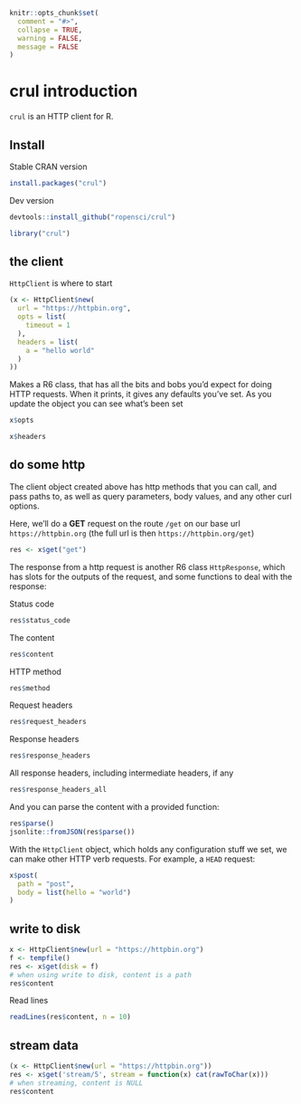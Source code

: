 <!--
%\VignetteIndexEntry{1. crul introduction}
%\VignetteEngine{knitr::rmarkdown}
%\VignetteEncoding{UTF-8}
-->

```r
knitr::opts_chunk$set(
  comment = "#>",
  collapse = TRUE,
  warning = FALSE,
  message = FALSE
)
```

crul introduction
=================

`crul` is an HTTP client for R.

## Install

Stable CRAN version

```r
install.packages("crul")
```

Dev version

```r
devtools::install_github("ropensci/crul")
```

```r
library("crul")
```

## the client

`HttpClient` is where to start

```r
(x <- HttpClient$new(
  url = "https://httpbin.org",
  opts = list(
    timeout = 1
  ),
  headers = list(
    a = "hello world"
  )
))
```

Makes a R6 class, that has all the bits and bobs you'd expect for doing HTTP
requests. When it prints, it gives any defaults you've set. As you update
the object you can see what's been set

```r
x$opts
```

```r
x$headers
```

## do some http

The client object created above has http methods that you can call,
and pass paths to, as well as query parameters, body values, and any other
curl options.

Here, we'll do a __GET__ request on the route `/get` on our base url
`https://httpbin.org` (the full url is then `https://httpbin.org/get`)

```r
res <- x$get("get")
```

The response from a http request is another R6 class `HttpResponse`, which
has slots for the outputs of the request, and some functions to deal with
the response:

Status code

```r
res$status_code
```

The content

```r
res$content
```

HTTP method

```r
res$method
```

Request headers

```r
res$request_headers
```

Response headers

```r
res$response_headers
```

All response headers, including intermediate headers, if any

```r
res$response_headers_all
```

And you can parse the content with a provided function:

```r
res$parse()
jsonlite::fromJSON(res$parse())
```

With the `HttpClient` object, which holds any configuration stuff
we set, we can make other HTTP verb requests. For example, a `HEAD`
request:

```r
x$post(
  path = "post", 
  body = list(hello = "world")
)
```


## write to disk

```r
x <- HttpClient$new(url = "https://httpbin.org")
f <- tempfile()
res <- x$get(disk = f)
# when using write to disk, content is a path
res$content 
```

Read lines

```r
readLines(res$content, n = 10)
```

## stream data

```r
(x <- HttpClient$new(url = "https://httpbin.org"))
res <- x$get('stream/5', stream = function(x) cat(rawToChar(x)))
# when streaming, content is NULL
res$content 
```
